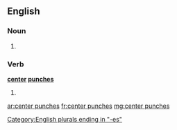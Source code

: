 ==English==

===Noun===
{{head|en|head=[[center]] [[punches]]}}
# {{plural of|center punch}}

===Verb===
'''[[center]] [[punches]]'''
# {{en-third-person singular of|center punch}}

[[Category:English plurals ending in "-es"]]

[[ar:center punches]]
[[fr:center punches]]
[[mg:center punches]]